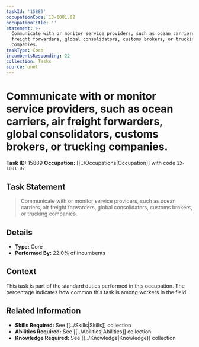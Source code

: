 ```yaml
---
taskId: '15889'
occupationCode: 13-1081.02
occupationTitle: ''
statement: >-
  Communicate with or monitor service providers, such as ocean carriers, air
  freight forwarders, global consolidators, customs brokers, or trucking
  companies.
taskType: Core
incumbentsResponding: 22
collection: Tasks
source: onet
---
```

# Communicate with or monitor service providers, such as ocean carriers, air freight forwarders, global consolidators, customs brokers, or trucking companies.

**Task ID:** 15889
**Occupation:** [[../Occupations|Occupation]] with code `13-1081.02`

## Task Statement

> Communicate with or monitor service providers, such as ocean carriers, air freight forwarders, global consolidators, customs brokers, or trucking companies.

## Details

- **Type:** Core
- **Performed By:** 22.0% of incumbents

## Context

This task is part of the standard duties performed in this occupation. The percentage indicates how common this task is among workers in the field.

## Related Information

- **Skills Required:** See [[../Skills|Skills]] collection
- **Abilities Required:** See [[../Abilities|Abilities]] collection
- **Knowledge Required:** See [[../Knowledge|Knowledge]] collection
